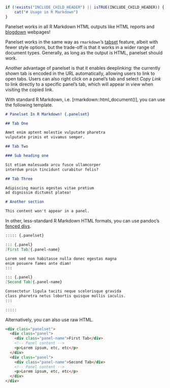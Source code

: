 ```r
if (!exists("INCLUDE_CHILD_HEADER") || isTRUE(INCLUDE_CHILD_HEADER)) {
	cat("# Usage in R Markdown")
}
```

Panelset works in all R Markdown HTML outputs
like HTML reports and [blogdown](https://bookdown.org/yihui/blogdown/) webpages!

Panelset works in the same way as
`rmarkdown`'s [tabset](https://bookdown.org/yihui/rmarkdown-cookbook/html-tabs.html) feature,
albeit with fewer style options,
but the trade-off is that it works in a wider range of document types.
Generally, as long as the output is HTML, panelset should work.

Another advantage of panelset is that it enables deeplinking:
the currently shown tab is encoded in the URL automatically,
allowing users to link to open tabs.
Users can also right click on a panel's tab
and select _Copy Link_ to link directly to a specific panel's tab,
which will appear in view when visiting the copied link.

With standard R Markdown, i.e. [rmarkdown::html_document()], 
you can use the following template.

```markdown
# Panelset In R Markdown! {.panelset}

## Tab One

Amet enim aptent molestie vulputate pharetra
vulputate primis et vivamus semper.

## Tab Two

### Sub heading one

Sit etiam malesuada arcu fusce ullamcorper
interdum proin tincidunt curabitur felis?

## Tab Three

Adipiscing mauris egestas vitae pretium 
ad dignissim dictumst platea!

# Another section

This content won't appear in a panel.
```

In other, 
less-standard R Markdown HTML formats,
you can use pandoc's [fenced divs](https://pandoc.org/MANUAL.html#extension-fenced_divs).

````markdown
::::: {.panelset}

::: {.panel}
[First Tab]{.panel-name}

Lorem sed non habitasse nulla donec egestas magna
enim posuere fames ante diam!
:::

::: {.panel}
[Second Tab]{.panel-name}

Consectetur ligula taciti neque scelerisque gravida
class pharetra netus lobortis quisque mollis iaculis.
:::

:::::
````

Alternatively, you can also use raw HTML.

````html
<div class="panelset">
  <div class="panel">
    <div class="panel-name">First Tab</div>
    <!-- Panel content -->
    <p>Lorem ipsum, etc, etc</p>
  </div>
  <div class="panel">
    <div class="panel-name">Second Tab</div>
    <!-- Panel content -->
    <p>Lorem ipsum, etc, etc</p>
  </div>
</div>
````
